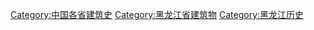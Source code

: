 [[Category:中国各省建筑史|Category:中国各省建筑史]]
[[Category:黑龙江省建筑物|Category:黑龙江省建筑物]]
[[Category:黑龙江历史|Category:黑龙江历史]]